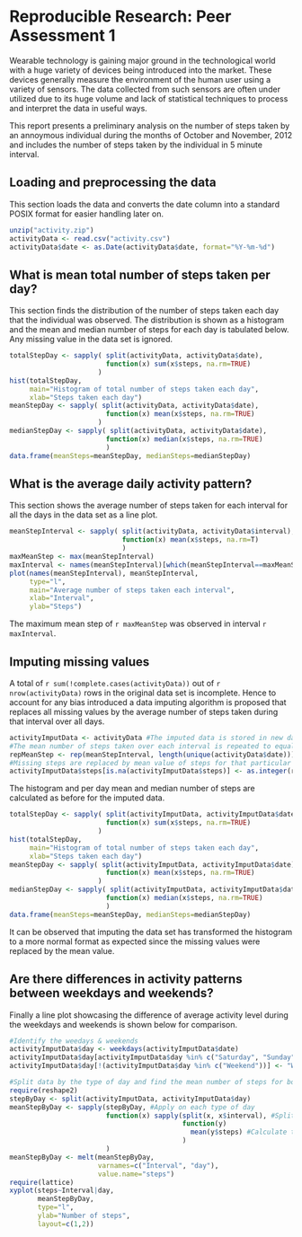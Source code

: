 # Reproducible Research: Peer Assessment 1
Wearable technology is gaining major ground in the technological world with a huge variety of devices being introduced into the market. These devices generally measure the environment of the human user using a variety of sensors. The data collected from such sensors are often under utilized due to its huge volume and lack of statistical techniques to process and interpret the data in useful ways.

This report presents a preliminary analysis on the number of steps taken by an annoymous individual during the months of October and November, 2012 and includes the number of steps taken by the individual in 5 minute interval.

## Loading and preprocessing the data
This section loads the data and converts the date column into a standard POSIX format for easier handling later on.
```r
unzip("activity.zip")
activityData <- read.csv("activity.csv")
activityData$date <- as.Date(activityData$date, format="%Y-%m-%d")
```



## What is mean total number of steps taken per day?
This section finds the distribution of the number of steps taken each day that the individual was observed. The distribution is shown as a histogram and the mean and median number of steps for each day is tabulated below. Any missing value in the data set is ignored.
```r
totalStepDay <- sapply( split(activityData, activityData$date), 
                        function(x) sum(x$steps, na.rm=TRUE)
                      )
hist(totalStepDay,
     main="Histogram of total number of steps taken each day",
     xlab="Steps taken each day")
meanStepDay <- sapply( split(activityData, activityData$date), 
                        function(x) mean(x$steps, na.rm=TRUE)
                      )
medianStepDay <- sapply( split(activityData, activityData$date), 
                        function(x) median(x$steps, na.rm=TRUE)
                        )
data.frame(meanSteps=meanStepDay, medianSteps=medianStepDay)
```


## What is the average daily activity pattern?
This section shows the average number of steps taken for each interval for all the days in the data set as a line plot.
```r
meanStepInterval <- sapply( split(activityData, activityData$interval),
                            function(x) mean(x$steps, na.rm=T)
                            )
maxMeanStep <- max(meanStepInterval)
maxInterval <- names(meanStepInterval)[which(meanStepInterval==maxMeanStep)]
plot(names(meanStepInterval), meanStepInterval,
     type="l",
     main="Average number of steps taken each interval",
     xlab="Interval",
     ylab="Steps")
```
The maximum mean step of `r maxMeanStep` was observed in interval `r maxInterval`.


## Imputing missing values
A total of `r sum(!complete.cases(activityData))` out of `r nrow(activityData)` rows in the original data set is incomplete. Hence to account for any bias introduced a data imputing algorithm is proposed that replaces all missing values by the average number of steps taken during that interval over all days.
```r
activityImputData <- activityData #The imputed data is stored in new data frame
#The mean number of steps taken over each interval is repeated to equal the number of days
repMeanStep <- rep(meanStepInterval, length(unique(activityData$date))) 
#Missing steps are replaced by mean value of steps for that particular interval
activityImputData$steps[is.na(activityImputData$steps)] <- as.integer(repMeanStep[is.na(activityImputData$steps)])
```
The histogram and per day mean and median number of steps are calculated as before for the imputed data.
```r
totalStepDay <- sapply( split(activityImputData, activityImputData$date), 
                        function(x) sum(x$steps, na.rm=TRUE)
                      )
hist(totalStepDay,
     main="Histogram of total number of steps taken each day",
     xlab="Steps taken each day")
meanStepDay <- sapply( split(activityImputData, activityImputData$date), 
                        function(x) mean(x$steps, na.rm=TRUE)
                      )
medianStepDay <- sapply( split(activityImputData, activityImputData$date), 
                        function(x) median(x$steps, na.rm=TRUE)
                        )
data.frame(meanSteps=meanStepDay, medianSteps=medianStepDay)
```
It can be observed that imputing the data set has transformed the histogram to a more normal format as expected since the missing values were replaced by the mean value.



## Are there differences in activity patterns between weekdays and weekends?
Finally a line plot showcasing the difference of average activity level during the weekdays and weekends is shown below for comparison.
```r
#Identify the weedays & weekends
activityImputData$day <- weekdays(activityImputData$date)
activityImputData$day[activityImputData$day %in% c("Saturday", "Sunday")] <- "Weekend"
activityImputData$day[!(activityImputData$day %in% c("Weekend"))] <- "Weekday"

#Split data by the type of day and find the mean number of steps for both the categories
require(reshape2)
stepByDay <- split(activityImputData, activityImputData$day)
meanStepByDay <- sapply(stepByDay, #Apply on each type of day
                        function(x) sapply(split(x, x$interval), #Split into intervals for each day
                                           function(y) 
                                             mean(y$steps) #Calculate the mean for each interval
                                           )
                        )
meanStepByDay <- melt(meanStepByDay, 
                      varnames=c("Interval", "day"), 
                      value.name="steps")
require(lattice)
xyplot(steps~Interval|day, 
       meanStepByDay,
       type="l",
       ylab="Number of steps",
       layout=c(1,2))
```
